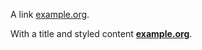 A link [example.org](https://example.org).

With a title and styled content [**example.org**](https://example.org "a title").
